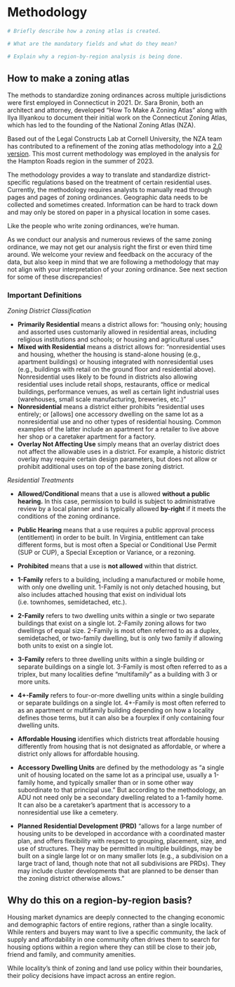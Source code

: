 # Methodology {#part-1-2}

```r

# Briefly describe how a zoning atlas is created.

# What are the mandatory fields and what do they mean?

# Explain why a region-by-region analysis is being done.

```

## How to make a zoning atlas

The methods to standardize zoning ordinances across multiple jurisdictions were first employed in Connecticut in 2021. Dr. Sara Bronin, both an architect and attorney, developed "How To Make A Zoning Atlas" along with Ilya Illyankou to document their initial work on the Connecticut Zoning Atlas, which has led to the founding of the National Zoning Atlas (NZA).

Based out of the Legal Constructs Lab at Cornell University, the NZA team has contributed to a refinement of the zoning atlas methodology into a [2.0 version](https://www.zoningatlas.org/how). This most current methodology was employed in the analysis for the Hampton Roads region in the summer of 2023.

The methodology provides a way to translate and standardize district-specific regulations based on the treatment of certain residential uses. Currently, the methodology requires analysts to manually read through pages and pages of zoning ordinances. Geographic data needs to be collected and sometimes created. Information can be hard to track down and may only be stored on paper in a physical location in some cases.

::: callout-note
Like the people who write zoning ordinances, we're human.

As we conduct our analysis and numerous reviews of the same zoning ordinance, we may not get our analysis right the first or even third time around. We welcome your review and feedback on the accuracy of the data, but also keep in mind that we are following a methodology that may not align with your interpretation of your zoning ordinance. See next section for some of these discrepancies!
:::

### Important Definitions

*Zoning District Classification*

-   **Primarily Residential** means a district allows for: "housing only; housing and assorted uses customarily allowed in residential areas, including religious institutions and schools; or housing and agricultural uses."
-   **Mixed with Residential** means a district allows for: "nonresidential uses and housing, whether the housing is stand-alone housing (e.g., apartment buildings) or housing integrated with nonresidential uses (e.g., buildings with retail on the ground floor and residential above). Nonresidential uses likely to be found in districts also allowing residential uses include retail shops, restaurants, office or medical buildings, performance venues, as well as certain light industrial uses (warehouses, small scale manufacturing, breweries, etc.)"
-   **Nonresidential** means a district either prohibits "residential uses entirely; or \[allows\] one accessory dwelling on the same lot as a nonresidential use and no other types of residential housing. Common examples of the latter include an apartment for a retailer to live above her shop or a caretaker apartment for a factory.
-   **Overlay Not Affecting Use** simply means that an overlay district does not affect the allowable uses in a district. For example, a historic district overlay may require certain design parameters, but does not allow or prohibit additional uses on top of the base zoning district.

*Residential Treatments*

-   **Allowed/Conditional** means that a use is allowed **without a public hearing.** In this case, permission to build is subject to administrative review by a local planner and is typically allowed **by-right** if it meets the conditions of the zoning ordinance.

-   **Public Hearing** means that a use requires a public approval process (entitlement) in order to be built. In Virginia, entitlement can take different forms, but is most often a Special or Conditional Use Permit (SUP or CUP), a Special Exception or Variance, or a rezoning.

-   **Prohibited** means that a use is **not allowed** within that district.

-   **1-Family** refers to a building, including a manufactured or mobile home, with only one dwelling unit. 1-Family is not only detached housing, but also includes attached housing that exist on individual lots (i.e. townhomes, semidetached, etc.).

-   **2-Family** refers to two dwelling units within a single or two separate buildings that exist on a single lot. 2-Family zoning allows for two dwellings of equal size. 2-Family is most often referred to as a duplex, semidetached, or two-family dwelling, but is only two family if allowing both units to exist on a single lot.

-   **3-Family** refers to three dwelling units within a single building or separate buildings on a single lot. 3-Family is most often referred to as a triplex, but many localities define "multifamily" as a building with 3 or more units.

-   **4+-Family** refers to four-or-more dwelling units within a single building or separate buildings on a single lot. 4+-Family is most often referred to as an apartment or multifamily building depending on how a locality defines those terms, but it can also be a fourplex if only containing four dwelling units.

-   **Affordable Housing** identifies which districts treat affordable housing differently from housing that is not designated as affordable, or where a district only allows for affordable housing.

-   **Accessory Dwelling Units** are defined by the methodology as "a single unit of housing located on the same lot as a principal use, usually a 1-family home, and typically smaller than or in some other way subordinate to that principal use." But according to the methodology, an ADU not need only be a secondary dwelling related to a 1-family home. It can also be a caretaker's apartment that is accessory to a nonresidential use like a cemetery.

-   **Planned Residential Development (PRD)** "allows for a large number of housing units to be developed in accordance with a coordinated master plan, and offers flexibility with respect to grouping, placement, size, and use of structures. They may be permitted in multiple buildings, may be built on a single large lot or on many smaller lots (e.g., a subdivision on a large tract of land, though note that not all subdivisions are PRDs). They may include cluster developments that are planned to be denser than the zoning district otherwise allows."

## Why do this on a region-by-region basis?

Housing market dynamics are deeply connected to the changing economic and demographic factors of entire regions, rather than a single locality. While renters and buyers may want to live a specific community, the lack of supply and affordability in one community often drives them to search for housing options within a region where they can still be close to their job, friend and family, and community amenities.

While locality's think of zoning and land use policy within their boundaries, their policy decisions have impact across an entire region.




